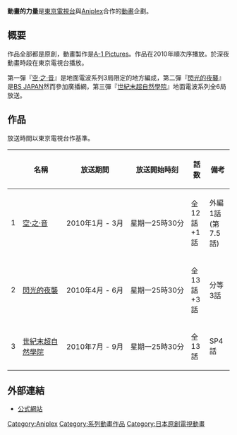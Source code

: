 {{expand|time=2010-08-17T00:25:42+00:00}}
{{nofootnotes|time=2010-08-17T00:25:42+00:00}}
'''動畫的力量'''是[[東京電視台|東京電視台]]與[[Aniplex|Aniplex]]合作的[[動畫|動畫]]企劃。 

==概要==
作品全部都是原創，動畫製作是[[A-1_Pictures|A-1 Pictures]]。作品在2010年順次序播放。於深夜動畫時段在東京電視台播放。

第一彈『[[空·之·音|空·之·音]]』是地面電波系列3局限定的地方編成，第二彈『[[閃光的夜襲|閃光的夜襲]]』是[[BS_JAPAN|BS JAPAN]]然而參加廣播網，第三彈『[[世紀末超自然學院|世紀末超自然學院]]』地面電波系列全6局放送。

==作品==
放送時間以東京電視台作基準。
{| class="wikitable" style="font-size:95%; margin:10px 0px;"
|-style="white-space:nowrap;"
! !!名稱!!放送期間!!放送開始時刻!!話数!!備考
|-
| style="text-align:center;" |1||[[空·之·音|空·之·音]]||2010年1月<!--4日--> - 3月<!--22日-->||星期一25時30分||全12話+1話||{{Nowrap|Blu-ray/DVD番}}外編1話(第7.5話)
|-
| style="text-align:center;" |2|| style="white-space:nowrap;" |[[閃光的夜襲|閃光的夜襲]]|| style="white-space:nowrap;" |2010年4月<!--5日--> - 6月<!--28日-->|| style="white-space:nowrap;" |星期一25時30分||全13話+3話||{{Nowrap|テレビ未放送}}分等3話
|-
| style="text-align:center;" |3||[[世紀末超自然學院|世紀末超自然學院]]|| style="white-space:nowrap;" |2010年7月<!--5日--> - 9月<!--27日-->||星期一25時30分||全13話||SP4話
|}

== 外部連結 ==
* [http://www.tv-tokyo.co.jp/animenochikara/ 公式網站] {{Wayback|url=http://www.tv-tokyo.co.jp/animenochikara/ |date=20201106022100 }}
{{東京電視台星期一深夜動畫}}
{{DEFAULTSORT:Anime no Chikara}}
[[Category:Aniplex|Category:Aniplex]]
[[Category:系列動畫作品|Category:系列動畫作品]]
[[Category:日本原創電視動畫|Category:日本原創電視動畫]]